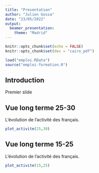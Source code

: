 ```yaml
---
title: "Presentation"
author: "Julien Gossa"
date: "23/05/2022"
output: 
  beamer_presentation:
    theme: "Madrid"
---
```


```r
knitr::opts_chunk$set(echo = FALSE)
knitr::opts_chunk$set(dev = "cairo_pdf")

load("emploi.RData")
source("emploi-formation.R")
```


## Introduction

Premier slide


## Vue long terme 25-30

L'évolution de l'activité des français.

```r
plot_activite(25,30)
```


## Vue long terme 15-25

L'évolution de l'activité des français.

```r
plot_activite(15,25)
```


